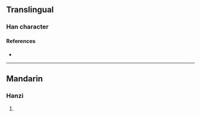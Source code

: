 {{character info/new}}
==Translingual==

===Han character===
{{Han char|rn=18|rad=刀|as=09|sn=11|four=|canj=VOLN|ids=⿰彖刂}}

====References====
* {{Han ref|kx=0143.140|dkj=02136|hdz=10349.100|uh=5276|ud=21110}}

----

==Mandarin==

===Hanzi===
{{cmn-hanzi|pin=[[chuān]] ([[chuan1]])|wg=ch'uan<sup>1</sup>}}

# {{defn|lang=cmn|sort=刀09}}